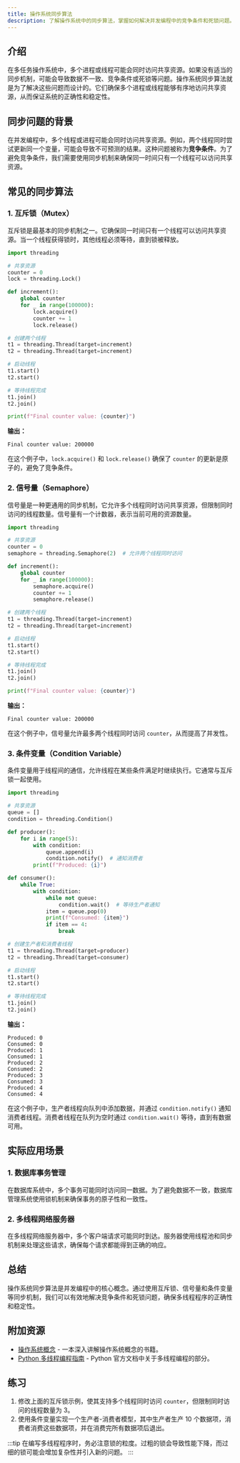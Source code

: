```yaml
---
title: 操作系统同步算法
description: 了解操作系统中的同步算法，掌握如何解决并发编程中的竞争条件和死锁问题。
---
```


## 介绍

在多任务操作系统中，多个进程或线程可能会同时访问共享资源。如果没有适当的同步机制，可能会导致数据不一致、竞争条件或死锁等问题。操作系统同步算法就是为了解决这些问题而设计的。它们确保多个进程或线程能够有序地访问共享资源，从而保证系统的正确性和稳定性。

## 同步问题的背景

在并发编程中，多个线程或进程可能会同时访问共享资源。例如，两个线程同时尝试更新同一个变量，可能会导致不可预测的结果。这种问题被称为**竞争条件**。为了避免竞争条件，我们需要使用同步机制来确保同一时间只有一个线程可以访问共享资源。

## 常见的同步算法

### 1. 互斥锁（Mutex）

互斥锁是最基本的同步机制之一。它确保同一时间只有一个线程可以访问共享资源。当一个线程获得锁时，其他线程必须等待，直到锁被释放。

```python
import threading

# 共享资源
counter = 0
lock = threading.Lock()

def increment():
    global counter
    for _ in range(100000):
        lock.acquire()
        counter += 1
        lock.release()

# 创建两个线程
t1 = threading.Thread(target=increment)
t2 = threading.Thread(target=increment)

# 启动线程
t1.start()
t2.start()

# 等待线程完成
t1.join()
t2.join()

print(f"Final counter value: {counter}")
```

**输出：**
```
Final counter value: 200000
```

在这个例子中，`lock.acquire()` 和 `lock.release()` 确保了 `counter` 的更新是原子的，避免了竞争条件。

### 2. 信号量（Semaphore）

信号量是一种更通用的同步机制，它允许多个线程同时访问共享资源，但限制同时访问的线程数量。信号量有一个计数器，表示当前可用的资源数量。

```python
import threading

# 共享资源
counter = 0
semaphore = threading.Semaphore(2)  # 允许两个线程同时访问

def increment():
    global counter
    for _ in range(100000):
        semaphore.acquire()
        counter += 1
        semaphore.release()

# 创建两个线程
t1 = threading.Thread(target=increment)
t2 = threading.Thread(target=increment)

# 启动线程
t1.start()
t2.start()

# 等待线程完成
t1.join()
t2.join()

print(f"Final counter value: {counter}")
```

**输出：**
```
Final counter value: 200000
```

在这个例子中，信号量允许最多两个线程同时访问 `counter`，从而提高了并发性。

### 3. 条件变量（Condition Variable）

条件变量用于线程间的通信，允许线程在某些条件满足时继续执行。它通常与互斥锁一起使用。

```python
import threading

# 共享资源
queue = []
condition = threading.Condition()

def producer():
    for i in range(5):
        with condition:
            queue.append(i)
            condition.notify()  # 通知消费者
        print(f"Produced: {i}")

def consumer():
    while True:
        with condition:
            while not queue:
                condition.wait()  # 等待生产者通知
            item = queue.pop(0)
            print(f"Consumed: {item}")
            if item == 4:
                break

# 创建生产者和消费者线程
t1 = threading.Thread(target=producer)
t2 = threading.Thread(target=consumer)

# 启动线程
t1.start()
t2.start()

# 等待线程完成
t1.join()
t2.join()
```

**输出：**
```
Produced: 0
Consumed: 0
Produced: 1
Consumed: 1
Produced: 2
Consumed: 2
Produced: 3
Consumed: 3
Produced: 4
Consumed: 4
```

在这个例子中，生产者线程向队列中添加数据，并通过 `condition.notify()` 通知消费者线程。消费者线程在队列为空时通过 `condition.wait()` 等待，直到有数据可用。

## 实际应用场景

### 1. 数据库事务管理

在数据库系统中，多个事务可能同时访问同一数据。为了避免数据不一致，数据库管理系统使用锁机制来确保事务的原子性和一致性。

### 2. 多线程网络服务器

在多线程网络服务器中，多个客户端请求可能同时到达。服务器使用线程池和同步机制来处理这些请求，确保每个请求都能得到正确的响应。

## 总结

操作系统同步算法是并发编程中的核心概念。通过使用互斥锁、信号量和条件变量等同步机制，我们可以有效地解决竞争条件和死锁问题，确保多线程程序的正确性和稳定性。

## 附加资源

- [操作系统概念](https://www.os-book.com/) - 一本深入讲解操作系统概念的书籍。
- [Python 多线程编程指南](https://docs.python.org/3/library/threading.html) - Python 官方文档中关于多线程编程的部分。

## 练习

1. 修改上面的互斥锁示例，使其支持多个线程同时访问 `counter`，但限制同时访问的线程数量为 3。
2. 使用条件变量实现一个生产者-消费者模型，其中生产者生产 10 个数据项，消费者消费这些数据项，并在消费完所有数据项后退出。

:::tip
在编写多线程程序时，务必注意锁的粒度。过粗的锁会导致性能下降，而过细的锁可能会增加复杂性并引入新的问题。
:::